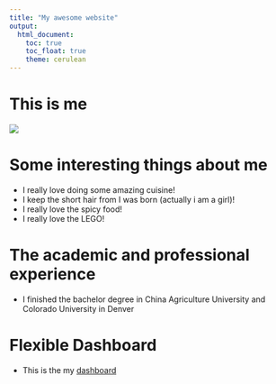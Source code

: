 ```yaml
---
title: "My awesome website"
output: 
  html_document:
    toc: true
    toc_float: true
    theme: cerulean
---
```


# This is me
![](me.jpg)

# Some interesting things about me

- I really love doing some amazing cuisine!
- I keep the short hair from I was born (actually i am a girl)!
- I really love the spicy food!
- I really love the LEGO!

# The academic and professional experience
- I finished the bachelor degree in China Agriculture University and Colorado University in Denver


# Flexible Dashboard 
- This is the my [dashboard](dashboard.html)
